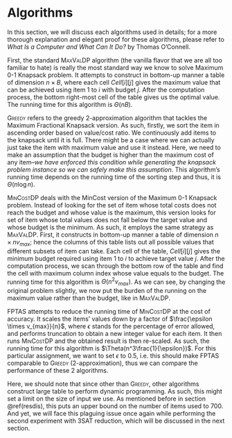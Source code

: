 # Algorithms {#algorithms}
In this section, we will discuss each algorithms used in details; for a more thorough explanation and elegant proof for these algorithms, please refer to _What Is a Computer and What Can It Do?_ by Thomas O’Connell. 

First, the standard <span style="font-variant:small-caps;">MaxValDP</span> algorithm (the vanilla flavor that we are all too familiar to hate) is really the most standard way we know to solve Maximum 0-1 Knapsack problem. It attempts to construct in bottom-up manner a table of dimension $n \times B$, where each cell $Cell[i][j]$ gives the maximum value that can be achieved using item 1 to $i$ with budget $j$. After the computation process, the bottom right-most cell of the table gives us the optimal value. The running time for this algorithm is $\Theta(nB)$. 

<span style="font-variant:small-caps;">Greedy</span> refers to the greedy 2-approximation algorithm that tackles the Maximum Fractional Knapsack version. As such, firstly, we sort the item in ascending order based on value/cost ratio. We continuously add items to the knapsack until it is full. There might be a case where we can actually just take the item with maximum value and use it instead. Here, we need to make an assumption that the budget is higher than the maximum cost of any item--_we have enforced this condition while generating the knapsack problem instance so we can safely make this assumption_. This algorithm's running time depends on the running time of the sorting step and thus, it is $\Theta(n\log{n})$.

<span style="font-variant:small-caps;">MinCostDP</span> deals with the MinCost version of the Maximum 0-1 Knapsack problem. Instead of looking for the set of item whose total costs does not reach the budget and whose value is the maximum, this version looks for set of item whose total values does not fall below the target value and whose budget is the minimum. As such, it employs the same strategy as <span style="font-variant:small-caps;">MaxValDP</span>. First, it constructs in bottom-up manner a table of dimension $n \times nv_{max}$; hence the columns of this table lists out all possible values that different subsets of item can take. Each cell of the table, $Cell[i][j]$ gives the minimum budget required using item 1 to $i$ to achieve target value $j$. After the computation process, we scan through the bottom row of the table and find the cell with maximum column index whose value equals to the budget. The running time for this algorithm is $\Theta(n^2v_{max})$. As we can see, by changing the original problem slightly, we now put the burden of the running on the maximum value rather than the budget, like in <span style="font-variant:small-caps;">MaxValDP</span>. 

<span style="font-variant:small-caps;">FPTAS</span> attempts to reduce the running time of <span style="font-variant:small-caps;">MinCostDP</span> at the cost of accuracy. It scales the items' values down by a factor of $\frac{\epsilon \times v_{max}}{n}$, where $\epsilon$ stands for the percentage of error allowed, and performs truncation to obtain a new integer value for each item. It then runs <span style="font-variant:small-caps;">MinCostDP</span> and the obtained result is then re-scaled. As such, the running time for this algorithm is $\Theta(n^3\frac{1}{\epsilon})$. For this particular assignment, we want to set $\epsilon$ to 0.5, i.e. this should make <span style="font-variant:small-caps;">FPTAS</span> comparable to <span style="font-variant:small-caps;">Greedy</span> (2-approximation), thus we can compare the performance of these 2 algorithms. 

Here, we should note that since other than <span style="font-variant:small-caps;">Greedy</span>, other algorithms construct large table to perform dynamic programming. As such, this might set a limit on the size of input we use. As mentioned before in section \@ref(resdis), this puts an upper bound on the number of items used to 700. And yet, we will face this plaguing issue once again while performing the second experiment with 3SAT reduction, which will be discussed in the next section.